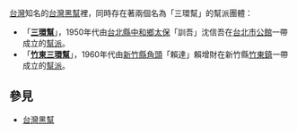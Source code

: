 [[台灣|台灣]]知名的[[台灣黑幫|台灣黑幫]]裡，同時存在著兩個名為「三環幫」的幫派團體：

*「'''[[三環幫_(台北)|三環幫]]'''」，1950年代由[[台北縣|台北縣]][[中和區|中和鄉]][[流氓|太保]]「訓吾」沈信吾在[[台北市|台北市]][[公館_(台北市)|公館]]一帶成立的[[幫派|幫派]]。
*「'''[[竹東三環幫|竹東三環幫]]'''」，1960年代由[[新竹縣|新竹縣]][[角頭|角頭]]「賴達」賴增財在新竹縣[[竹東鎮|竹東鎮]]一帶成立的[[幫派|幫派]]。

==參見==
*[[台灣黑幫|台灣黑幫]]

{{disambig|Cat=組織機構消歧義}}
